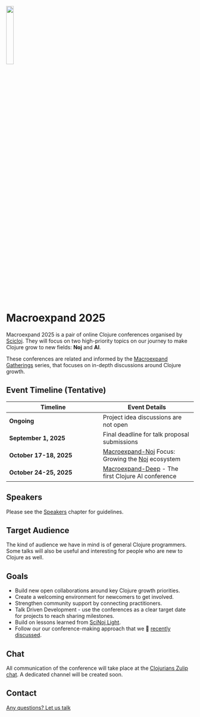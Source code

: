 <div class="main-page">
<div class="conf-description">

![](images/sci-cloj-logo-transparent.svg){class="scicloj-logo" width=20% fig-alt="Scicloj logo"}

# Macroexpand 2025

Macroexpand 2025 is a pair of online Clojure conferences organised by [Scicloj](https://scicloj.github.io/). They will focus on two high-priority topics on our journey to make Clojure grow to new fields: **Noj** and **AI**.

These conferences are related and informed by the [Macroexpand Gatherings](https://scicloj.github.io/docs/community/groups/macroexpand/) series, that focuses on in-depth discussions around Clojure growth.
</div>

## Event Timeline (Tentative)

|**Timeline**|**Event Details**|
|-|-|
|**Ongoing**|Project idea discussions are not open|
|**September 1, 2025**|Final deadline for talk proposal submissions|
|**October 17-18, 2025**|[Macroexpand-Noj](./macroexpand-noj.html) Focus: Growing the [Noj](https://scicloj.github.io/noj/) ecosystem|
|**October 24-25, 2025**|[Macroexpand-Deep](./macroexpand-deep.html) - The first Clojure AI conference|

## Speakers
Please see the [Speakers](./speakers.html) chapter for guidelines.

## Target Audience
The kind of audience we have in mind is of general Clojure programmers. Some talks will also be useful and interesting for people who are new to Clojure as well.

## Goals
* Build new open collaborations around key Clojure growth priorities.
* Create a welcoming environment for newcomers to get involved.
* Strengthen community support by connecting practitioners.
* Talk Driven Development - use the conferences as a clear target date for projects to reach sharing milestones.
* Build on lessons learned from [SciNoj Light](https://scicloj.github.io/scinoj-light-1/).
* Follow our our conference-making approach that we 🎥 [recently discussed](https://www.youtube.com/watch?v=n6ICeRyXHsI).

## Chat
All communication of the conference will take place at the [Clojurians Zulip chat](https://scicloj.github.io/docs/community/chat/). A dedicated channel will be created soon.

## Contact
<a class="btn" href="https://scicloj.github.io/docs/community/contact/" role="button">Any questions? Let us talk</a>
</div>